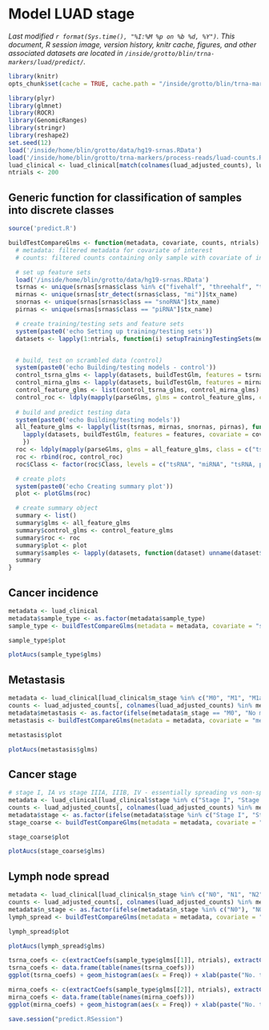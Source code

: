 # Model LUAD stage
_Last modified `r format(Sys.time(), "%I:%M %p on %b %d, %Y")`. This document, R session image, version history, knitr cache, figures, and other associated datasets are located in `/inside/grotto/blin/trna-markers/luad/predict/`._

```r
library(knitr)
opts_chunk$set(cache = TRUE, cache.path = "/inside/grotto/blin/trna-markers/luad/predict/cache/predict/", eval = TRUE, echo = TRUE, warning = FALSE, results = FALSE, message = FALSE, autodep = TRUE, dev = "png", dpi = 300)
```

```r
library(plyr)
library(glmnet)
library(ROCR)
library(GenomicRanges)
library(stringr)
library(reshape2)
set.seed(12)
load('/inside/home/blin/grotto/data/hg19-srnas.RData')
load('/inside/home/blin/grotto/trna-markers/process-reads/luad-counts.RData')
luad_clinical <- luad_clinical[match(colnames(luad_adjusted_counts), luad_clinical$barcode), ]
ntrials <- 200
```

## Generic function for classification of samples into discrete classes

```r
source('predict.R') 
```

```r
buildTestCompareGlms <- function(metadata, covariate, counts, ntrials) {
  # metadata: filtered metadata for covariate of interest
  # counts: filtered counts containing only sample with covariate of interest

  # set up feature sets
  load('/inside/home/blin/grotto/data/hg19-srnas.RData')
  tsrnas <- unique(srnas[srnas$class %in% c("fivehalf", "threehalf", "trailer")]$tx_name)
  mirnas <- unique(srnas[str_detect(srnas$class, "mi")]$tx_name)
  snornas <- unique(srnas[srnas$class == "snoRNA"]$tx_name)
  pirnas <- unique(srnas[srnas$class == "piRNA"]$tx_name)

  # create training/testing sets and feature sets
  system(paste0('echo Setting up training/testing sets'))
  datasets <- lapply(1:ntrials, function(i) setupTrainingTestingSets(metadata, covariate, counts))


  # build, test on scrambled data (control)
  system(paste0('echo Building/testing models - control'))
  control_tsrna_glms <- lapply(datasets, buildTestGlm, features = tsrnas, covariate = covariate, randomize = TRUE) # the same models are built twice, but the code is a lot cleaner this way
  control_mirna_glms <- lapply(datasets, buildTestGlm, features = mirnas, covariate = covariate, randomize = TRUE)
  control_feature_glms <- list(control_tsrna_glms, control_mirna_glms)
  control_roc <- ldply(mapply(parseGlms, glms = control_feature_glms, class = c("tsRNA, permuted", "miRNA, permuted"), SIMPLIFY = FALSE), identity)
  
  # build and predict testing data
  system(paste0('echo Building/testing models'))
  all_feature_glms <- lapply(list(tsrnas, mirnas, snornas, pirnas), function(features) {
  	lapply(datasets, buildTestGlm, features = features, covariate = covariate, randomize = FALSE)
  	})
  roc <- ldply(mapply(parseGlms, glms = all_feature_glms, class = c("tsRNA", "miRNA", "snoRNA", "piRNA"), SIMPLIFY = FALSE), identity)
  roc <- rbind(roc, control_roc)
  roc$Class <- factor(roc$Class, levels = c("tsRNA", "miRNA", "tsRNA, permuted", "snoRNA", "piRNA", "miRNA, permuted"))

  # create plots
  system(paste0('echo Creating summary plot'))
  plot <- plotGlms(roc)

  # create summary object
  summary <- list()
  summary$glms <- all_feature_glms
  summary$control_glms <- control_feature_glms
  summary$roc <- roc
  summary$plot <- plot
  summary$samples <- lapply(datasets, function(dataset) unname(dataset$participant_ids))
  summary
}

```

## Cancer incidence

```r
metadata <- luad_clinical
metadata$sample_type <- as.factor(metadata$sample_type)
sample_type <- buildTestCompareGlms(metadata = metadata, covariate = "sample_type", counts = luad_adjusted_counts, ntrials = ntrials)
```

```r
sample_type$plot
```

```r
plotAucs(sample_type$glms)
```

## Metastasis

```r
metadata <- luad_clinical[luad_clinical$m_stage %in% c("M0", "M1", "M1a", "M1b"), ]
counts <- luad_adjusted_counts[, colnames(luad_adjusted_counts) %in% metadata$barcode]
metadata$metastasis <- as.factor(ifelse(metadata$m_stage == "M0", "No metastasis" , "Metastasis"))
metastasis <- buildTestCompareGlms(metadata = metadata, covariate = "metastasis", counts = counts, ntrials = ntrials)
```

```r
metastasis$plot
```

```r
plotAucs(metastasis$glms)
```

## Cancer stage

```r
# stage I, IA vs stage IIIA, IIIB, IV - essentially spreading vs non-spreading
metadata <- luad_clinical[luad_clinical$stage %in% c("Stage I", "Stage IA", "Stage IIIA", "Stage IIIB", "Stage IV"), ]
counts <- luad_adjusted_counts[, colnames(luad_adjusted_counts) %in% metadata$barcode]
metadata$stage <- as.factor(ifelse(metadata$stage %in% c("Stage I", "Stage IA"), "Early stage" , "Late stage"))
stage_coarse <- buildTestCompareGlms(metadata = metadata, covariate = "stage", counts = counts, ntrials = ntrials)
```

```r
stage_coarse$plot
```

```r
plotAucs(stage_coarse$glms)
```

## Lymph node spread

```r
metadata <- luad_clinical[luad_clinical$n_stage %in% c("N0", "N1", "N2", "N3"), ]
counts <- luad_adjusted_counts[, colnames(luad_adjusted_counts) %in% metadata$barcode]
metadata$n_stage <- as.factor(ifelse(metadata$n_stage %in% c("N0"), "N0" , "N1+"))
lymph_spread <- buildTestCompareGlms(metadata = metadata, covariate = "n_stage", counts = counts, ntrials = ntrials)
```

```r
lymph_spread$plot
```

```r
plotAucs(lymph_spread$glms)
```

```r
tsrna_coefs <- c(extractCoefs(sample_type$glms[[1]], ntrials), extractCoefs(stage_coarse$glms[[1]], ntrials))
tsrna_coefs <- data.frame(table(names(tsrna_coefs)))
ggplot(tsrna_coefs) + geom_histogram(aes(x = Freq)) + xlab(paste("No. times tsRNA selected in", ntrials, "GLMs"))

mirna_coefs <- c(extractCoefs(sample_type$glms[[2]], ntrials), extractCoefs(stage_coarse$glms[[2]], ntrials))
mirna_coefs <- data.frame(table(names(mirna_coefs)))
ggplot(mirna_coefs) + geom_histogram(aes(x = Freq)) + xlab(paste("No. times miRNA selected in", ntrials, "GLMs"))
```



```r
save.session("predict.RSession")
```
